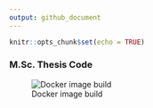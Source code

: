 ```yaml
---
output: github_document
---
```


```r
knitr::opts_chunk$set(echo = TRUE)
```

### M.Sc. Thesis Code

![Docker image build](https://github.com/VLucet/landchange-connectivity-monteregie/workflows/Build%20/%20Push%20Docker%20image/badge.svg)